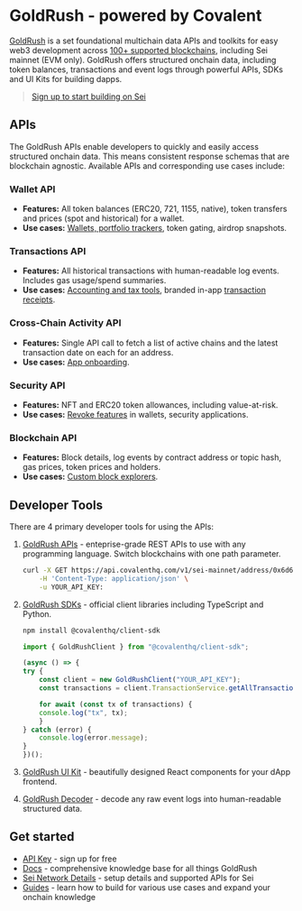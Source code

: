 

# GoldRush - powered by Covalent

[GoldRush](https://goldrush.dev/?utm_source=sei&utm_medium=partner-docs) is a set foundational multichain data APIs and toolkits for easy web3 development across [100+ supported blockchains](https://goldrush.dev/docs/networks/?utm_source=sei&utm_medium=partner-docs), including Sei mainnet (EVM only). GoldRush offers structured onchain data, including token balances, transactions and event logs through powerful APIs, SDKs and UI Kits for building dapps.


> [Sign up to start building on Sei](https://goldrush.dev/platform/?utm_source=sei&utm_medium=partner-docs)

## APIs

The GoldRush APIs enable developers to quickly and easily access structured onchain data. This means consistent response schemas that are blockchain agnostic. Available APIs and corresponding use cases include:

### Wallet API

- **Features:** All token balances (ERC20, 721, 1155, native), token transfers and prices (spot and 
historical) for a wallet.
- **Use cases:** [Wallets, portfolio trackers](https://goldrush-wallet-portfolio-ui.vercel.app/?utm_source=sei&utm_medium=partner-docs), token gating, airdrop snapshots.

### Transactions API

- **Features:** All historical transactions with human-readable log events. Includes gas usage/spend
summaries.
- **Use cases:** [Accounting and tax tools](https://bit.ly/crypto-tax-tool), branded in-app [transaction receipts](https://goldrush-dfk-tx-receipt-ui.vercel.app/tx/defi-kingdoms-mainnet/0x4e5c0af28b2cea27d06677fae1f573572e0ff863c43ae42d2959ca67b90c4390/?utm_source=sei&utm_medium=partner-docs).

### Cross-Chain Activity API

- **Features:** Single API call to fetch a list of active chains and the latest transaction date 
on each for an address.
- **Use cases:** [App onboarding](https://goldrush-wallet-portfolio-ui.vercel.app/activity/0x6d68A318D0632f7B9Ce9d6757Dea0e9dE19D7CCA/?utm_source=sei&utm_medium=partner-docs).

### Security API

- **Features:** NFT and ERC20 token allowances, including value-at-risk.
- **Use cases:** [Revoke features](https://goldrush-revokehub.vercel.app/?utm_source=sei&utm_medium=partner-docs) in wallets, security applications.

### Blockchain API

- **Features:** Block details, log events by contract address or topic hash, gas prices, token prices and holders.
- **Use cases:** [Custom block explorers](https://goldrush-block-explorer.vercel.app/?utm_source=sei>&utm_medium=partner-docs).

## Developer Tools

There are 4 primary developer tools for using the APIs:

1. [GoldRush APIs](https://goldrush.dev/docs/api/?utm_source=sei&utm_medium=partner-docs) - enteprise-grade REST APIs to use with any programming language. Switch blockchains with one path parameter.

    ```sh
    curl -X GET https://api.covalenthq.com/v1/sei-mainnet/address/0x6d68A318D0632f7B9Ce9d6757Dea0e9dE19D7CCA/balances_v2/ \
        -H 'Content-Type: application/json' \
        -u YOUR_API_KEY:
    ```

2. [GoldRush SDKs](https://goldrush.dev/docs/unified-api/sdk/?utm_source=sei&utm_medium=partner-docs) - official client libraries including TypeScript and Python. 
    ```sh
    npm install @covalenthq/client-sdk
    ```


    ```ts
    import { GoldRushClient } from "@covalenthq/client-sdk";

    (async () => {
    try {
        const client = new GoldRushClient("YOUR_API_KEY");
        const transactions = client.TransactionService.getAllTransactionsForAddress("sei-mainnet", "0x6d68A318D0632f7B9Ce9d6757Dea0e9dE19D7CCA");

        for await (const tx of transactions) {
        console.log("tx", tx);
        }
    } catch (error) {
        console.log(error.message);
    }
    })();
    ```

3. [GoldRush UI Kit](https://github.com/covalenthq/goldrush-kit/?utm_source=sei&utm_medium=partner-docs) - beautifully designed React components for your dApp frontend.

<ImageWithCaption
  img={imgWalletUiComponent}
  alt="GoldRush UI Kit Wallet Component"
  caption="Example of a Wallet Component using the GoldRush UI Kit"
/>

4. [GoldRush Decoder](https://github.com/covalenthq/goldrush-decoder/?utm_source=sei&utm_medium=partner-docs) - decode any raw event logs into human-readable structured data.

   
## Get started

- [API Key](https://goldrush.dev/platform/auth/register/?utm_source=sei&utm_medium=partner-docs) - sign up for free
- [Docs](https://goldrush.dev/docs/unified-api/?utm_source=sei&utm_medium=partner-docs) - comprehensive knowledge base for all things GoldRush
- [Sei Network Details](https://goldrush.dev/docs/networks/sei/?utm_source=sei&utm_medium=partner-docs) - setup details and supported APIs for Sei
- [Guides](https://goldrush.dev/docs/unified-api/guides/?utm_source=sei&utm_medium=partner-docs) - learn how to build for various use cases and expand your onchain knowledge